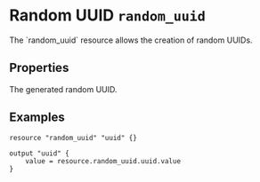 
# Random UUID `random_uuid`

<Intro>
The `random_uuid` resource allows the creation of random UUIDs.
</Intro>

## Properties

<Properties>
  <Property name="value" type="string" value="" readonly> 
    The generated random UUID.
  </Property>
</Properties>

<MetaProperties/>

## Examples

```hcl
resource "random_uuid" "uuid" {}

output "uuid" {
    value = resource.random_uuid.uuid.value
}
```
